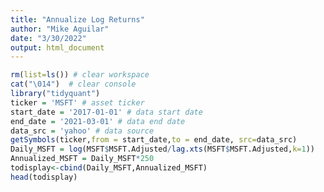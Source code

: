 ```yaml
---
title: "Annualize Log Returns"
author: "Mike Aguilar"
date: "3/30/2022"
output: html_document
---
```


<!-- ### Annualize Log Returns -->
```r
rm(list=ls()) # clear workspace
cat("\014")  # clear console
library("tidyquant") 
ticker = 'MSFT' # asset ticker
start_date = '2017-01-01' # data start date
end_date = '2021-03-01' # data end date
data_src = 'yahoo' # data source
getSymbols(ticker,from = start_date,to = end_date, src=data_src)
Daily_MSFT = log(MSFT$MSFT.Adjusted/lag.xts(MSFT$MSFT.Adjusted,k=1))
Annualized_MSFT = Daily_MSFT*250
todisplay<-cbind(Daily_MSFT,Annualized_MSFT)
head(todisplay)
```